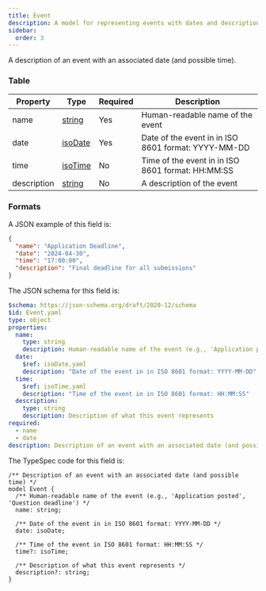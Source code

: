 ```yaml
---
title: Event
description: A model for representing events with dates and descriptions
sidebar:
  order: 3
---
```



A description of an event with an associated date (and possible time).

### Table

| Property    | Type                                    | Required | Description                                         |
| ----------- | --------------------------------------- | -------- | --------------------------------------------------- |
| name        | [string](/protocol/types/string#string) | Yes      | Human-readable name of the event                    |
| date        | [isoDate](/protocol/types/date#isodate) | Yes      | Date of the event in in ISO 8601 format: YYYY-MM-DD |
| time        | [isoTime](/protocol/types/date#isotime) | No       | Time of the event in in ISO 8601 format: HH:MM:SS   |
| description | [string](/protocol/types/string#string) | No       | A description of the event                          |

### Formats

<Tabs>
  <TabItem label="JSON">

A JSON example of this field is:

```json
{
  "name": "Application Deadline",
  "date": "2024-04-30",
  "time": "17:00:00",
  "description": "Final deadline for all submissions"
}
```

  </TabItem>

  <TabItem label="JSON Schema">

The JSON schema for this field is:

```yaml
$schema: https://json-schema.org/draft/2020-12/schema
$id: Event.yaml
type: object
properties:
  name:
    type: string
    description: Human-readable name of the event (e.g., 'Application posted', 'Question deadline')
  date:
    $ref: isoDate.yaml
    description: "Date of the event in in ISO 8601 format: YYYY-MM-DD"
  time:
    $ref: isoTime.yaml
    description: "Time of the event in in ISO 8601 format: HH:MM:SS"
  description:
    type: string
    description: Description of what this event represents
required:
  - name
  - date
description: Description of an event with an associated date (and possible time)
```

  </TabItem>

  <TabItem label="TypeSpec">

The TypeSpec code for this field is:

```tsp
/** Description of an event with an associated date (and possible time) */
model Event {
  /** Human-readable name of the event (e.g., 'Application posted', 'Question deadline') */
  name: string;

  /** Date of the event in in ISO 8601 format: YYYY-MM-DD */
  date: isoDate;

  /** Time of the event in ISO 8601 format: HH:MM:SS */
  time?: isoTime;

  /** Description of what this event represents */
  description?: string;
}
```

  </TabItem>
</Tabs>
